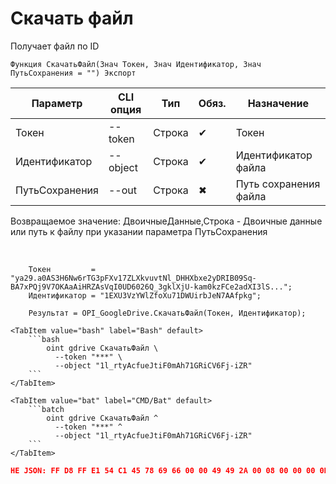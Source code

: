 ﻿---
sidebar_position: 6
description: Скачать файл и другие функции для работы с Google Drive в Открытом пакете интеграций - бесплатной open-source библиотеке интеграций для 1С:Предприятие 8, OneScript и CLI
keywords: [1C, 1С, 1С:Предприятие, 1С:Предприятие 8.3, API, Интеграция, Сервисы, Обмен, OneScript, CLI, Google Drive]
---


# Скачать файл
 Получает файл по ID



`Функция СкачатьФайл(Знач Токен, Знач Идентификатор, Знач ПутьСохранения = "") Экспорт`

  | Параметр | CLI опция | Тип | Обяз. | Назначение |
  |-|-|-|-|-|
  | Токен | --token | Строка | &#x2714; | Токен |
  | Идентификатор | --object | Строка | &#x2714; | Идентификатор файла |
  | ПутьСохранения | --out | Строка | &#x2716; | Путь сохранения файла |

  
  Возвращаемое значение:   ДвоичныеДанные,Строка - Двоичные данные или путь к файлу при указании параметра ПутьСохранения

<br/>




```bsl title="Пример использования для 1С:Предприятие/OneScript"
    Токен         = "ya29.a0AS3H6Nw6rTG3pFXv17ZLXkvuvtNl_DHHXbxe2yDRIB09Sq-BA7xPQj9V7OKAaAiHRZAsVqI0UD6026Q_3gklXjU-kam0kzFCe2adXI3lS...";
    Идентификатор = "1EXU3VzYWlZfoXu71DWUirbJeN7AAfpkg";

    Результат = OPI_GoogleDrive.СкачатьФайл(Токен, Идентификатор);
```
    

 <Tabs>
  
    <TabItem value="bash" label="Bash" default>
        ```bash
            oint gdrive СкачатьФайл \
              --token "***" \
              --object "1l_rtyAcfueJtiF0mAh71GRiCV6Fj-iZR"
        ```
    </TabItem>
  
    <TabItem value="bat" label="CMD/Bat" default>
        ```batch
            oint gdrive СкачатьФайл ^
              --token "***" ^
              --object "1l_rtyAcfueJtiF0mAh71GRiCV6Fj-iZR"
        ```
    </TabItem>
</Tabs>


```json title="Результат"
НЕ JSON: FF D8 FF E1 54 C1 45 78 69 66 00 00 49 49 2A 00 08 00 00 00 0B 00 0E 01 02 00 20 00 00 00 92 00 00 00 0F 01 02 00 05 00 00 00 B2 00 00 00 10 01 02 00 07 00 00 00 B8 00 00 00 12 01 03 00 01 00…
```
